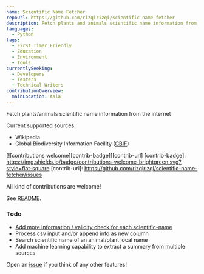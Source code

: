 ```yaml
---
name: Scientific Name Fetcher
repoUrl: https://github.com/rizqirizqi/scientific-name-fetcher
description: Fetch plants and animals scientific name information from the internet.
languages:
  - Python
tags:
  - First Timer Friendly
  - Education
  - Environment
  - Tools
currentlySeeking:
  - Developers
  - Testers
  - Technical Writers
contributionOverview:
  mainLocation: Asia
---
```


<Overview>

Fetch plants/animals scientific name information from the internet

Current supported sources:

- Wikipedia
- Global Biodiversity Information Facility ([GBIF](https://www.gbif.org/))

</Overview>

<Contributing>

[![contributions welcome][contrib-badge]][contrib-url]
[contrib-badge]: https://img.shields.io/badge/contributions-welcome-brightgreen.svg?style=flat-square
[contrib-url]: https://github.com/rizqirizqi/scientific-name-fetcher/issues

All kind of contributions are welcome!

See [README](https://github.com/rizqirizqi/scientific-name-fetcher#readme).

### Todo
- [Add more information / validity check for each scientific-name](https://github.com/rizqirizqi/scientific-name-fetcher/issues/5)
- Process csv input and/or append info as new column
- Search scientific name of an animal/plant local name
- Add machine learning capability to extract a summary from multiple sources

Open an [issue](https://github.com/rizqirizqi/scientific-name-fetcher) if you think of any other features!

</Contributing>
